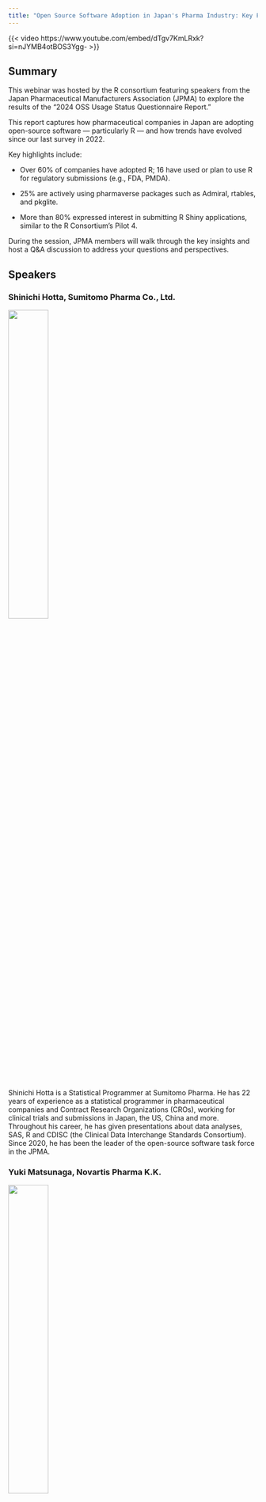 ```yaml
---
title: "Open Source Software Adoption in Japan's Pharma Industry: Key Findings from the 2024 JPMA R Usage Survey"
---
```


{{< video https://www.youtube.com/embed/dTgv7KmLRxk?si=nJYMB4otBOS3Ygg- >}}

## Summary

This webinar was hosted by the R consortium featuring speakers from the Japan Pharmaceutical Manufacturers Association (JPMA) to explore the results of the “2024 OSS Usage Status Questionnaire Report.” 

This report captures how pharmaceutical companies in Japan are adopting open-source software — particularly R — and how trends have evolved since our last survey in 2022.

Key highlights include:

* Over 60% of companies have adopted R; 16 have used or plan to use R for regulatory submissions (e.g., FDA, PMDA).

* 25% are actively using pharmaverse packages such as Admiral, rtables, and pkglite.

* More than 80% expressed interest in submitting R Shiny applications, similar to the R Consortium’s Pilot 4.

During the session, JPMA members will walk through the key insights and host a Q&A discussion to address your questions and perspectives.


## Speakers

### Shinichi Hotta, Sumitomo Pharma Co., Ltd. 

![](images/shinichi-hotta-sumitomo.png){width=40%}

Shinichi Hotta is a Statistical Programmer at Sumitomo Pharma. He has 22 years of experience as a statistical programmer in pharmaceutical companies and Contract Research Organizations (CROs), working for clinical trials and submissions in Japan, the US, China and more. Throughout his career, he has given presentations about data analyses, SAS, R and CDISC (the Clinical Data Interchange Standards Consortium). Since 2020, he has been the leader of the open-source software task force in the JPMA.


### Yuki Matsunaga, Novartis Pharma K.K.

![](images/yuki-matsunaga-novartis.png){width=40%}

Yuki Matsunaga has held multiple positions at Novartis Pharma KK (Japan) including Clinical Development Director Japan, Statistical Programmer,  Medical Scientific Expert, and Medical Science Liaison.

He is currently working on new drug development and retrospective studies using medical real-world data such as electronic healthcare records and health claims data. He is also a member of the {admiralophtha} (“Ophthalmology”) development team, and a start-up member of the open-source software task force in the JPMA.